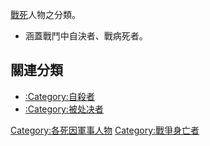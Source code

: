[[陣亡|戰死]]人物之分類。

* 涵蓋戰鬥中自決者、戰病死者。


==關連分類==
*[[:Category:自殺者|:Category:自殺者]]
*[[:Category:被处决者|:Category:被处决者]]

[[Category:各死因軍事人物|Category:各死因軍事人物]]
[[Category:戰爭身亡者|Category:戰爭身亡者]]